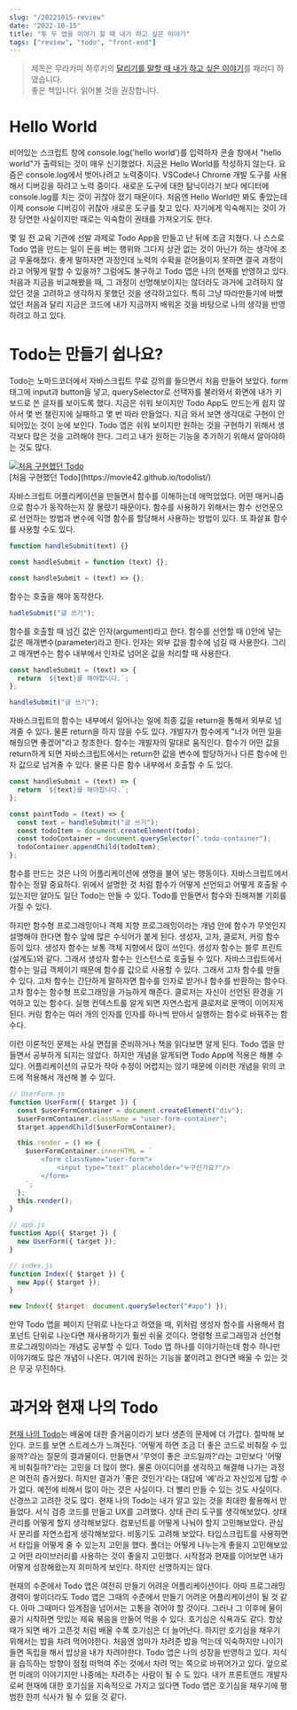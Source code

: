 ```yaml
---
slug: "/20221015-review"
date: "2022-10-15"
title: "투 두 앱을 이야기 할 때 내가 하고 싶은 이야기"
tags: ["review", "todo", "front-end"]
---
```


> 제목은 무라카미 하루키의 [달리기를 말할 때 내가 하고 싶은 이야기](http://www.yes24.com/Product/Goods/3239082)를 패러디 하였습니다.  
> 좋은 책입니다. 읽어볼 것을 권장합니다.

# Hello World

비어있는 스크립트 창에 console.log('hello world')를 입력하자 콘솔 창에서 "hello world"가 출력되는 것이 매우 신기했었다. 지금은 Hello World를 작성하지 않는다. 요즘은 console.log에서 벗어나려고 노력중이다. VSCode나 Chrome 개발 도구를 사용해서 디버깅을 하려고 노력 중이다. 새로운 도구에 대한 탐닉이라기 보다 에디터에 console.log를 치는 것이 귀찮아 졌기 때문이다. 처음엔 Hello World만 봐도 좋았는데 이제 console 디버깅이 귀찮아 새로운 도구를 찾고 있다. 자기에게 익숙해지는 것이 가장 당연한 사실이지만 때로는 익숙함이 권태를 가져오기도 한다.

몇 일 전 교육 기관에 선발 과제로 Todo App을 만들고 난 뒤에 조금 지쳤다. 나 스스로 Todo 앱을 만드는 일이 돈을 버는 행위와 그다지 상관 없는 것이 아닌가 하는 생각에 조금 우울해졌다. 좋게 말하자면 과정인데 노력의 수확을 걷어들이지 못하면 결국 과정이라고 어떻게 말할 수 있을까? 그럼에도 불구하고 Todo 앱은 나의 현재를 반영하고 있다. 처음과 지금을 비교해봤을 때, 그 과정이 선명해보이지는 않더라도 과거에 고려하지 않았던 것을 고려하고 생각하지 못했던 것을 생각하고있다. 특히 그냥 따라만들기에 바빴었던 처음과 달리 지금은 코드에 내가 지금까지 배워온 것을 바탕으로 나의 생각을 반영하려고 하고 있다.

# Todo는 만들기 쉽나요?

Todo는 노마드코더에서 자바스크립트 무료 강의를 들으면서 처음 만들어 보았다. form 태그에 input과 button을 넣고, querySelector로 선택자를 불러와서 화면에 내가 키보드로 쓴 글자를 보이도록 했다. 지금은 쉬워 보이지만 Todo App도 만드는게 쉽지 않아서 몇 번 챌린지에 실패하고 몇 번 따라 만들었다. 지금 와서 보면 생각대로 구현이 안되어있는 것이 눈에 보인다. Todo 앱은 쉬워 보이지만 원하는 것을 구현하기 위해서 생각보다 많은 것을 고려해야 한다. 그리고 내가 원하는 기능을 추가하기 위해서 알아야하는 것도 많다.

<div>
  <a href="https://movie42.github.io/todolist">
    <img
      alt="처음 구현했던 Todo"
      src="/images/todo1.png)"
    />
  </a>
</div>
[처음 구현했던 Todo](https://movie42.github.io/todolist/)

자바스크립트 어플리케이션을 만들면서 함수를 이해하는데 애먹었었다. 어떤 매커니즘으로 함수가 동작하는지 잘 몰랐기 때문이다. 함수를 사용하기 위해서는 함수 선언문으로 선언하는 방법과 변수에 익명 함수를 할당해서 사용하는 방법이 있다. 또 화살표 함수를 사용할 수도 있다.

```js showLineNumbers
function handleSubmit(text) {}

const handleSubmit = function (text) {};

const handleSubmit = (text) => {};
```

함수는 호출을 해야 동작한다.

```js
hadleSubmit("글 쓰기");
```

함수를 호출할 때 넘긴 값은 인자(argument)라고 한다. 함수를 선언할 때 ()안에 넣는 값은 매개변수(parameter)라고 한다. 인자는 외부 값을 함수에 넘길 때 사용한다. 그리고 매개변수는 함수 내부에서 인자로 넘어온 값을 처리할 때 사용한다.

```js
const handleSubmit = (text) => {
  return `${text}를 해야합니다.`;
};

handleSubmit("글 쓰기");
```

자바스크립트의 함수는 내부에서 일어나는 일에 최종 값을 return을 통해서 외부로 넘겨줄 수 있다. 물론 return을 하지 않을 수도 있다. 개발자가 함수에게 "너가 어떤 일을 해줬으면 좋겠어"라고 창조한다. 함수는 개발자의 말대로 움직인다. 함수가 어떤 값을 return하게 되면 자바스크립트에서는 return한 값을 변수에 할당하거나 다른 함수에 인자 값으로 넘겨줄 수 있다. 물론 다른 함수 내부에서 호출할 수 도 있다.

```js
const handleSubmit = (text) => {
  return `${text}를 해야합니다.`;
};

const paintTodo = (text) => {
  const text = handleSubmit("글 쓰기");
  const todoItem = document.createElement(todo);
  const todoContainer = document.querySelector(".todo-container");
  todoContainer.appendChild(todoItem);
};
```

함수를 만드는 것은 나의 어플리케이션에 생명을 불어 넣는 행동이다. 자바스크립트에서 함수는 정말 중요하다. 위에서 설명한 것 처럼 함수가 어떻게 선언되고 어떻게 호출될 수 있는지만 알아도 일단 Todo는 만들 수 있다. Todo를 만들면서 함수와 친해져볼 기회를 가질 수 있다.

하지만 함수형 프로그래밍이나 객체 지향 프로그래밍이라는 개념 안에 함수가 무엇인지 설명해야 한다면 함수 앞에 많은 수식어가 붙게 된다. 생성자, 고차, 클로저, 커링 함수 등이 있다. 생성자 함수는 보통 객체 지향에서 많이 쓰인다. 생성자 함수는 블루 프린트(설계도)와 같다. 그래서 생성자 함수는 인스턴스로 호출될 수 있다. 자바스크립트에서 함수는 일급 객체이기 때문에 함수를 값으로 사용할 수 있다. 그래서 고차 함수를 만들 수 있다. 고차 함수는 간단하게 말하자면 함수를 인자로 받거나 함수를 반환하는 함수다. 고차 함수는 함수형 프로그래밍을 가능하게 해준다. 클로저는 자신이 선언된 환경을 기억하고 있는 함수다. 실행 컨텍스트를 알게 되면 자연스럽게 클로저로 문맥이 이어지게 된다. 커링 함수는 여러 개의 인자를 인자를 하나씩 받아서 실행하는 함수로 바꿔주는 함수다.

이런 이론적인 문제는 사실 면접을 준비하거나 책을 읽다보면 알게 된다. Todo 앱을 만들면서 공부하게 되지는 않았다. 하지만 개념을 알게되면 Todo App에 적용은 해볼 수 있다. 어플리케이션의 규모가 작아 수정이 어렵지는 않기 때문에 이러한 개념을 위의 코드에 적용해서 개선해 볼 수 있다.

```js
// UserForm.js
function UserForm({ $target }) {
  const $userFormContainer = document.createElement("div");
  $userFormContainer.className = "user-form-container";
  $target.appendChild($userFormContainer);

  this.render = () => {
    $userFormContainer.innerHTML = `
        <form className="user-form">
            <input type="text" placeholder="누구신가요?"/>
        </form>
    `;
  };
  this.render();
}

// app.js
function App({ $target }) {
  new UserForm({ target });
}

// index.js
function Index({ $target }) {
  new App({ $target });
}

new Index({ $target: document.querySelector("#app") });
```

만약 Todo 앱을 페이지 단위로 나눈다고 하였을 때, 위처럼 생성자 함수를 사용해서 컴포넌트 단위로 나눈다면 재사용하기가 훨씬 쉬울 것이다. 명령형 프로그래밍과 선언형 프로그래밍이라는 개념도 공부할 수 있다. Todo 앱 하나를 이야기하는데 함수 하나만 이야기해도 많은 개념이 나온다. 여기에 원하는 기능을 붙이려고 한다면 배울 수 있는 것은 무궁 무진하다.

# 과거와 현재 나의 Todo

[현재 나의 Todo](https://mellow-fox-0d0e62.netlify.app/)는 배움에 대한 즐거움이라기 보다 생존의 문제에 더 가깝다. 절박해 보인다. 코드를 보면 스트레스가 느껴진다. '어떻게 하면 조금 더 좋은 코드로 비춰질 수 있을까?'라는 질문의 결과물이다. 만들면서 '무엇이 좋은 코드일까?'라는 고민보다 '어떻게 비춰질까?'라는 고민을 더 많이 했다. 물론 아이디어를 생각하고 해결해 나가는 과정은 여전히 즐거웠다. 하지만 결과가 '좋은 것인가'라는 대답에 '예'라고 자신있게 답할 수가 없다. 예전에 비해서 많이 아는 것은 사실이다. 더 빨리 만들 수 있는 것도 사실이다. 신경쓰고 고려한 것도 많다. 현재 나의 Todo는 내가 알고 있는 것을 최대한 활용해서 만들었다. 서식 검증 코드를 만들고 UX를 고려했다. 상태 관리 도구를 생각해보았다. 상태 관리를 어떻게 할지 생각해보았다. 컴포넌트를 어떻게 나눠야 할지 고민해보았다. 관심사 분리를 자연스럽게 생각해보았다. 비동기도 고려해 보았다. 타입스크립트를 사용하면서 타입을 어떻게 줄 수 있는지 고민을 했다. 폴더는 어떻게 나누는게 좋을지 고민해보았고 어떤 라이브러리를 사용하는 것이 좋을지 고민했다. 시작점과 현재를 이어보면 내가 어떻게 성장해왔는지 희미하게 보인다. 하지만 선명하지는 않다.

현재의 수준에서 Todo 앱은 여전히 만들기 어려운 어플리케이션이다. 아마 프로그래밍 경력이 쌓이더라도 Todo 앱은 그때의 수준에서 만들기 어려운 어플리케이션이 될 것 같다. 아마 그때마다 임계점을 넘어서는 고통을 겪어야 할 것이다. 그러나 그 이후에 물이 끓기 시작하면 맛있는 제육 볶음을 만들어 먹을 수 있다. 호기심은 식욕과도 같다. 항상 때가 되면 배가 고픈것 처럼 배울 수록 호기심은 더 늘어난다. 하지만 호기심을 채우기 위해서는 밥을 차려 먹어야한다. 처음엔 엄마가 차려준 밥을 먹는데 익숙하지만 나이가 들면 독립을 해서 밥상을 내가 차려야한다. Todo 앱은 나의 성장을 반영하고 있다. 지식을 습득하는 방향이 점점 떠먹여 주는 것에서 차려 먹는 쪽으로 바뀌어가고 있다. 앞으로 먼 미래의 이야기지만 나중에는 차려주는 사람이 될 수 도 있다. 내가 프론트앤드 개발자로써 현재에 대한 호기심을 지속적으로 가지고 있다면 Todo 앱은 호기심을 채우기에 평범한 한끼 식사가 될 수 있을 것 같다.
